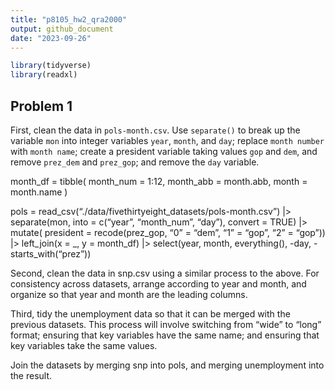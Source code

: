 ```yaml
---
title: "p8105_hw2_qra2000"
output: github_document
date: "2023-09-26"
---
```


```r
library(tidyverse)
library(readxl)
```

## Problem 1

First, clean the data in `pols-month.csv`. Use `separate()` to break up the variable `mon` into integer variables `year`, `month`, and `day`; replace `month number` with `month name`; create a president variable taking values `gop` and `dem`, and remove `prez_dem` and `prez_gop`; and remove the `day` variable.

month_df = 
  tibble(
    month_num = 1:12,
    month_abb = month.abb,
    month = month.name
  )

pols = 
  read_csv("./data/fivethirtyeight_datasets/pols-month.csv") |>
  separate(mon, into = c("year", "month_num", "day"), convert = TRUE) |>
  mutate(
    president = recode(prez_gop, "0" = "dem", "1" = "gop", "2" = "gop")) |>
  left_join(x = _, y = month_df) |> 
  select(year, month, everything(), -day, -starts_with("prez")) 




Second, clean the data in snp.csv using a similar process to the above. For consistency across datasets, arrange according to year and month, and organize so that year and month are the leading columns.

Third, tidy the unemployment data so that it can be merged with the previous datasets. This process will involve switching from “wide” to “long” format; ensuring that key variables have the same name; and ensuring that key variables take the same values.

Join the datasets by merging snp into pols, and merging unemployment into the result.